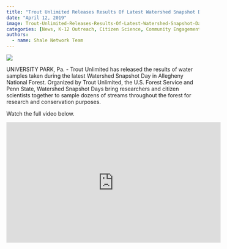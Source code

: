 ```yaml
---
title: "Trout Unlimited Releases Results Of Latest Watershed Snapshot Day"
date: "April 12, 2019"
image: Trout-Unlimited-Releases-Results-Of-Latest-Watershed-Snapshot-Day/image.jpg
categories: [News, K-12 Outreach, Citizen Science, Community Engagement]
authors: 
  - name: Shale Network Team
---
```


![](Trout-Unlimited-Releases-Results-Of-Latest-Watershed-Snapshot-Day/image.jpg)

UNIVERSITY PARK, Pa. - Trout Unlimited has released the results of water samples taken during the latest Watershed Snapshot Day in Allegheny National Forest. Organized by Trout Unlimited, the U.S. Forest Service and Penn State, Watershed Snapshot Days bring researchers and citizen scientists together to sample dozens of streams throughout the forest for research and conservation purposes.

Watch the full video below.

<iframe frameborder="0" height="315" scrolling="no" src="https://www.youtube.com/embed/wWw9spDaD14?start=3&quot;" width="560" allowfullscreen></iframe>